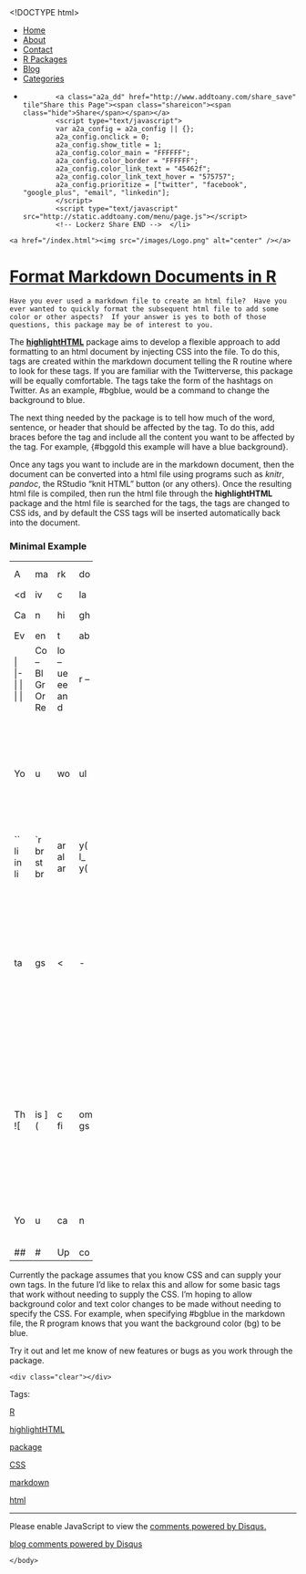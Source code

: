 <!DOCTYPE html>
<html>
  <head>
    <meta charset="utf-8">
    <title>Format Markdown Documents in R</title>
    <meta name="author" content="Brandon LeBeau" />
   <link rel="alternate" type="application/rss+xml" title="Educate-R" href="http://educate-r.org/feed.xml">
    <link rel="stylesheet" type="text/css" href="/stylesheets/newstyle.css">
    <link rel="stylesheet" href="/stylesheets/xcodeDkGrey.css">
    <script type='text/javascript' src="/stylesheets/highlight.pack.js"></script>
<script type="text/javascript">

    var _gaq = _gaq || [];
    _gaq.push(['_setAccount', 'UA-43425299-1']);
    _gaq.push(['_trackPageview']);

    (function() {
      var ga = document.createElement('script'); ga.type = 'text/javascript'; ga.async = true;
      ga.src = ('https:' == document.location.protocol ? 'https://ssl' : 'http://www') + '.google-analytics.com/ga.js';
      var s = document.getElementsByTagName('script')[0]; s.parentNode.insertBefore(ga, s);
    })();
 </script>
   </head>

  <body>
    <script>hljs.initHighlightingOnLoad();</script>

 <div id="navigation">
  <ul>
  <li><a href="/index.html">Home</a></li>
  <li><a href="/about.html">About</a></li>
  <li><a href="/contact.html">Contact</a></li>
  <li><a href="/projects.html">R Packages</a></li>
  <li><a href="/blog.html">Blog</a></li>
  <li><a href="/tags.html">Categories</a></li>
  <li>         <!-- Lockerz Share BEGIN -->
            <a class="a2a_dd" href="http://www.addtoany.com/share_save" tile"Share this Page"><span class="shareicon"><span class="hide">Share</span></span></a>
            <script type="text/javascript">
            var a2a_config = a2a_config || {};
            a2a_config.onclick = 0;
            a2a_config.show_title = 1;
            a2a_config.color_main = "FFFFFF";
            a2a_config.color_border = "FFFFFF";
            a2a_config.color_link_text = "45462f";
            a2a_config.color_link_text_hover = "575757";
            a2a_config.prioritize = ["twitter", "facebook",  "google_plus", "email", "linkedin"];
            </script>
            <script type="text/javascript" src="http://static.addtoany.com/menu/page.js"></script>
            <!-- Lockerz Share END -->  </li>
  </ul>
  </div>
  <div id="headerimg">
    <a href="/index.html"><img src="/images/Logo.png" alt="center" /></a>
  </div>
  <div class="content">
  <div class="blog">
   <!-- <h2>Format Markdown Documents in R</h2> -->
     <div class="full">
  <h1 class="entry-title">
    <a href="/Rmd/2014-07-30-highlightHTML.Rmd" title="Format Markdown Documents in R" rel="bookmark">Format Markdown Documents in R</a>
  </h1>
  <div class="entry-content full-content">
    Have you ever used a markdown file to create an html file?  Have you ever wanted to quickly format the subsequent html file to add some color or other aspects?  If your answer is yes to both of those questions, this package may be of interest to you.

The **[highlightHTML](https://github.com/lebebr01/highlightHTML)** package aims to develop a flexible approach to add formatting to an html document by injecting CSS into the file.  To do this, tags are created within the markdown document telling the R routine where to look for these tags.  If you are familiar with the Twitterverse, this package will be equally comfortable.  The tags take the form of the hashtags on Twitter.  As an example, #bgblue, would be a command to change the background to blue.

The next thing needed by the package is to tell how much of the word, sentence, or header that should be affected by the tag.  To do this, add braces before the tag and include all the content you want to be affected by the tag.  For example, {#bggold this example will have a blue background}. 

Once any tags you want to include are in the markdown document, then the document can be converted into a html file using programs such as *knitr*, *pandoc*, the RStudio "knit HTML" button (or any others).  Once the resulting html file is compiled, then run the html file through the **highlightHTML** package and the html file is searched for the tags, the tags are changed to CSS ids, and by default the CSS tags will be inserted automatically back into the document.

### Minimal Example
- - - - - - - - - - 
A markdown document that looks like the following:

<div class="highlight"><pre><code class="language-markdown" data-lang="markdown"># Test of {#colgold highlightHTML} package

Can highlight {#bgblack multiple words}.

Even tables:

| Color Name | Number     |  
|------------|------------|  
| Blue       | 5  #bgblue |  
| Green      | 35         |  
| Orange     | 100        |  
| Red        | 200 #bgred |</code></pre></div>

You would then convert the markdown above into a html file (I hit the knit HTML button in RStudio for this file), then run the following commands in R (assuming the highlightHTML package is not installed):

```r
library(devtools)
install_github(repo = "highlightHTML", username = "lebebr01")
library(highlightHTML)

tags <- c("#bgred {background-color: red;}", "#bgblue {background-color: blue;}",
          "#colgold {color: gold;}", "#bgblack {background-color: black; color: white;}")
highlightHTML(input = "path/to/infile.html", output = "path/to/outfile.html", 
              updateCSS = TRUE, tags = tags, browse = TRUE)
```

This command will process the html file, look for tags, change the tags to CSS ids, inject the CSS into the document, and lastly open the output file in the browser to see how it looks.  The example above would look like the following after the above commands:
![](figs/mwe.png)

You can also go to this link to see the post-processed file: [educate-r.org/mwe.html](educate-r.org/mwe.html).

### Upcoming Features
- - - - - - - - - - - - 
Currently the package assumes that you know CSS and can supply your own tags.  In the future I'd like to relax this and allow for some basic tags that work without needing to supply the CSS.  I'm hoping to allow background color and text color changes to be made without needing to specify the CSS.  For example, when specifying #bgblue in the markdown file, the R program knows that you want the background color (bg) to be blue.

Try it out and let me know of new features or bugs as you work through the package.


    <div class="clear"></div>
  </div>
  <p class="alt-font tight">
    Tags:&nbsp;
    
    <a href="/tags.html#R-ref" >R</a>
    
    <a href="/tags.html#highlightHTML-ref" >highlightHTML</a>
    
    <a href="/tags.html#package-ref" >package</a>
    
    <a href="/tags.html#CSS-ref" >CSS</a>
    
    <a href="/tags.html#markdown-ref" >markdown</a>
    
    <a href="/tags.html#html-ref" >html</a>
    
  </p>
  <p class="by-line">
    <span class="date full-date">
      <abbr class="published" title=""></abbr>
    </span>
  </p>
  <div class="clear"></div>
</div>
<div class="rule">
  <hr/>
</div>

<div id="disqus_thread"></div>
<script type="text/javascript">
  var disqus_shortname = 'rjourney';

  var disqus_url = "http://lebebr01.github.com/Rmd/2014-07-30-highlightHTML.Rmd";

  (function() {
      var dsq = document.createElement('script'); dsq.type = 'text/javascript'; dsq.async = true;
      dsq.src = 'http://' + disqus_shortname + '.disqus.com/embed.js';
      (document.getElementsByTagName('head')[0] || document.getElementsByTagName('body')[0]).appendChild(dsq);
  })();
</script>
<noscript>Please enable JavaScript to view the <a href="http://disqus.com/?ref_noscript">comments powered by Disqus.</a></noscript>
<a href="http://disqus.com" class="dsq-brlink">blog comments powered by <span class="logo-disqus">Disqus</span></a>




  </div>
  </div>  
    </body>
</html>
